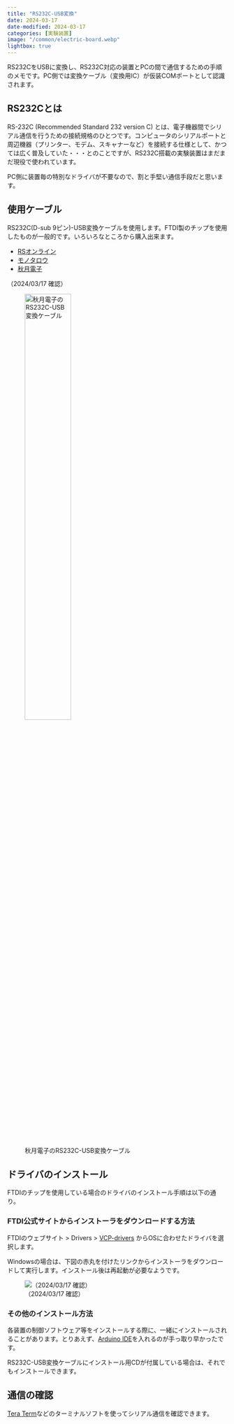 ---
title: "RS232C-USB変換"
date: 2024-03-17
date-modified: 2024-03-17
categories: [実験装置]
image: "/common/electric-board.webp"
lightbox: true
---


RS232CをUSBに変換し、RS232C対応の装置とPCの間で通信するための手順のメモです。PC側では変換ケーブル（変換用IC）が仮装COMポートとして認識されます。

## RS232Cとは

RS-232C (Recommended Standard 232 version C) とは、電子機器間でシリアル通信を行うための接続規格のひとつです。コンピュータのシリアルポートと周辺機器（プリンター、モデム、スキャナーなど）を接続する仕様として、かつては広く普及していた・・・とのことですが、RS232C搭載の実験装置はまだまだ現役で使われています。

PC側に装置毎の特別なドライバが不要なので、割と手堅い通信手段だと思います。

## 使用ケーブル

RS232C(D-sub 9ピン)-USB変換ケーブルを使用します。FTDI製のチップを使用したものが一般的です。いろいろなところから購入出来ます。

- [RSオンライン](https://jp.rs-online.com/web/p/interface-adapters-converters/2206494)
- [モノタロウ](https://www.monotaro.com/g/04184844/)
- [秋月電子](https://akizukidenshi.com/catalog/g/g108343/)

（2024/03/17 確認）

![秋月電子のRS232C-USB変換ケーブル](RS232C_USB.jpg){width=50%}


## ドライバのインストール

FTDIのチップを使用している場合のドライバのインストール手順は以下の通り。

### FTDI公式サイトからインストーラをダウンロードする方法

FTDIのウェブサイト > Drivers > [VCP-drivers](https://ftdichip.com/drivers/vcp-drivers/) からOSに合わせたドライバを選択します。

Windowsの場合は、下図の赤丸を付けたリンクからインストーラをダウンロードして実行します。インストール後は再起動が必要なようです。

![（2024/03/17 確認）](FTDI-driver_1.png)



### その他のインストール方法

各装置の制御ソフトウェア等をインストールする際に、一緒にインストールされることがあります。とりあえず、[Arduino IDE](https://www.arduino.cc/en/software)を入れるのが手っ取り早かったです。

RS232C-USB変換ケーブルにインストール用CDが付属している場合は、それでもインストールできます。


## 通信の確認

[Tera Term](https://teratermproject.github.io/)などのターミナルソフトを使ってシリアル通信を確認できます。